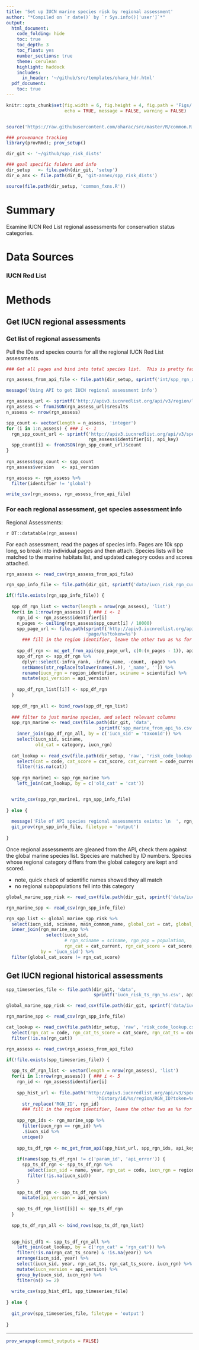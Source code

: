 ```yaml
---
title: 'Set up IUCN marine species risk by regional assessment'
author: "*Compiled on `r date()` by `r Sys.info()['user']`*"
output: 
  html_document:
    code_folding: hide
    toc: true
    toc_depth: 3
    toc_float: yes
    number_sections: true
    theme: cerulean
    highlight: haddock
    includes: 
      in_header: '~/github/src/templates/ohara_hdr.html'
  pdf_document:
    toc: true
---
```


``` r

knitr::opts_chunk$set(fig.width = 6, fig.height = 4, fig.path = 'Figs/',
                      echo = TRUE, message = FALSE, warning = FALSE)


source('https://raw.githubusercontent.com/oharac/src/master/R/common.R')

### provenance tracking
library(provRmd); prov_setup()

dir_git <- '~/github/spp_risk_dists'

### goal specific folders and info
dir_setup   <- file.path(dir_git, 'setup')
dir_o_anx <- file.path(dir_O, 'git-annex/spp_risk_dists')

source(file.path(dir_setup, 'common_fxns.R'))

```

# Summary

Examine IUCN Red List regional assessments for conservation status categories.

# Data Sources

### IUCN Red List

# Methods

## Get IUCN regional assessments

### Get list of regional assessments

Pull the IDs and species counts for all the regional IUCN Red List assessments.

``` r
### Get all pages and bind into total species list.  This is pretty fast.

rgn_assess_from_api_file <- file.path(dir_setup, sprintf('int/spp_rgn_assess_%s.csv', api_version))

message('Using API to get IUCN regional assessment info')

rgn_assess_url <- sprintf('http://apiv3.iucnredlist.org/api/v3/region/list?token=%s', api_key)
rgn_assess <- fromJSON(rgn_assess_url)$results
n_assess <- nrow(rgn_assess)

spp_count <- vector(length = n_assess, 'integer')
for (i in 1:n_assess) { ### i <- 1
  rgn_spp_count_url <- sprintf('http://apiv3.iucnredlist.org/api/v3/speciescount/region/%s?token=%s',
                               rgn_assess$identifier[i], api_key)
  spp_count[i] <- fromJSON(rgn_spp_count_url)$count
}
  
rgn_assess$spp_count <- spp_count
rgn_assess$version   <- api_version

rgn_assess <- rgn_assess %>%
  filter(identifier != 'global')

write_csv(rgn_assess, rgn_assess_from_api_file)

```
  
### For each regional assessment, get species assessment info

Regional Assessments:

`r DT::datatable(rgn_assess)`
  
For each assessment, read the pages of species info.  Pages are 10k spp long, so break into individual pages and then attach.  Species lists will be matched to the marine habitats list, and updated category codes and scores attached.

``` r

rgn_assess <- read_csv(rgn_assess_from_api_file)

rgn_spp_info_file <- file.path(dir_git, sprintf('data/iucn_risk_rgn_current_%s.csv', api_version))

if(!file.exists(rgn_spp_info_file)) {
  
  spp_df_rgn_list <- vector(length = nrow(rgn_assess), 'list')
  for(i in 1:nrow(rgn_assess)) { ### i <- 1
    rgn_id <- rgn_assess$identifier[i]
    n_pages <- ceiling(rgn_assess$spp_count[i] / 10000)
    spp_page_url <- file.path(sprintf('http://apiv3.iucnredlist.org/api/v3/species/region/%s', rgn_id),
                              'page/%s?token=%s')
      ### fill in the region identifier, leave the other two as %s for mc_get_from_api
    
    spp_df_rgn <- mc_get_from_api(spp_page_url, c(0:(n_pages - 1)), api_key, delay = 1)
    spp_df_rgn <- spp_df_rgn %>%
      dplyr::select(-infra_rank, -infra_name, -count, -page) %>%
      setNames(str_replace(tolower(names(.)), '_name', '')) %>%
      rename(iucn_rgn = region_identifier, sciname = scientific) %>%
      mutate(api_version = api_version)
    
    spp_df_rgn_list[[i]] <- spp_df_rgn
  }
  
  spp_df_rgn_all <- bind_rows(spp_df_rgn_list)
  
  ### filter to just marine species, and select relevant columns
  spp_rgn_marine <- read_csv(file.path(dir_git, 'data',
                                   sprintf('spp_marine_from_api_%s.csv', api_version))) %>%
    inner_join(spp_df_rgn_all, by = c('iucn_sid' = 'taxonid')) %>%
    select(iucn_sid, sciname,
           old_cat = category, iucn_rgn)
  
  cat_lookup <- read_csv(file.path(dir_setup, 'raw', 'risk_code_lookup.csv')) %>%
    select(cat = code, cat_score = cat_score, cat_current = code_current) %>%
    filter(!is.na(cat))
  
  spp_rgn_marine1 <- spp_rgn_marine %>%
    left_join(cat_lookup, by = c('old_cat' = 'cat'))


  write_csv(spp_rgn_marine1, rgn_spp_info_file)
  
} else {
  
  message('File of API species regional assessments exists: \n  ', rgn_spp_info_file)
  git_prov(rgn_spp_info_file, filetype = 'output')
  
}

```

Once regional assessments are gleaned from the API, check them against the global marine species list.  Species are matched by ID numbers.  Species whose regional category differs from the global category are kept and scored.

* note, quick check of scientific names showed they all match
* no regional subpopulations fell into this category

``` r

global_marine_spp_risk <- read_csv(file.path(dir_git, sprintf('data/iucn_risk_current_%s.csv', api_version)))

rgn_marine_spp <- read_csv(rgn_spp_info_file)

rgn_spp_list <- global_marine_spp_risk %>%
  select(iucn_sid, sciname, main_common_name, global_cat = cat, global_cat_score = cat_score) %>%
  inner_join(rgn_marine_spp %>%
               select(iucn_sid, 
                      # rgn_sciname = sciname, rgn_pop = population,
                      rgn_cat = cat_current, rgn_cat_score = cat_score, iucn_rgn),
             by = 'iucn_sid') %>%
  filter(global_cat_score != rgn_cat_score)

```

## Get IUCN regional historical assessments

``` r

spp_timeseries_file <- file.path(dir_git, 'data',
                                 sprintf('iucn_risk_ts_rgn_%s.csv', api_version))

global_marine_spp_risk <- read_csv(file.path(dir_git, sprintf('data/iucn_risk_current_%s.csv', api_version)))

rgn_marine_spp <- read_csv(rgn_spp_info_file)

cat_lookup <- read_csv(file.path(dir_setup, 'raw', 'risk_code_lookup.csv')) %>%
  select(rgn_cat = code, rgn_cat_ts_score = cat_score, rgn_cat_ts = code_current) %>%
  filter(!is.na(rgn_cat))

rgn_assess <- read_csv(rgn_assess_from_api_file)

if(!file.exists(spp_timeseries_file)) {
  
  spp_ts_df_rgn_list <- vector(length = nrow(rgn_assess), 'list')
  for(i in 1:nrow(rgn_assess)) { ### i <- 5
    rgn_id <- rgn_assess$identifier[i]
    
    spp_hist_url <- file.path('http://apiv3.iucnredlist.org/api/v3/species', 
                                  'history/id/%s/region/RGN_ID?token=%s') %>%
      str_replace('RGN_ID', rgn_id)
      ### fill in the region identifier, leave the other two as %s for mc_get_from_api
    
    spp_rgn_ids <- rgn_marine_spp %>%
      filter(iucn_rgn == rgn_id) %>%
      .$iucn_sid %>%
      unique()
    
    spp_ts_df_rgn <- mc_get_from_api(spp_hist_url, spp_rgn_ids, api_key, delay = 1)
    
    if(names(spp_ts_df_rgn) != c('param_id', 'api_error')) {
      spp_ts_df_rgn <- spp_ts_df_rgn %>%
        select(iucn_sid = name, year, rgn_cat = code, iucn_rgn = region_identifier) %>%
        filter(!is.na(iucn_sid))
    }
    
    spp_ts_df_rgn <- spp_ts_df_rgn %>%
      mutate(api_version = api_version)
    
    spp_ts_df_rgn_list[[i]] <- spp_ts_df_rgn
  }
  
  spp_ts_df_rgn_all <- bind_rows(spp_ts_df_rgn_list)

  
  spp_hist_df1 <- spp_ts_df_rgn_all %>% 
    left_join(cat_lookup, by = c('rgn_cat' = 'rgn_cat')) %>%
    filter(!is.na(rgn_cat_ts_score) & !is.na(year)) %>%
    arrange(iucn_sid, year) %>%
    select(iucn_sid, year, rgn_cat_ts, rgn_cat_ts_score, iucn_rgn) %>%
    mutate(iucn_version = api_version) %>%
    group_by(iucn_sid, iucn_rgn) %>%
    filter(n() >= 2)
  
  write_csv(spp_hist_df1, spp_timeseries_file)
  
} else {
  
  git_prov(spp_timeseries_file, filetype = 'output')
  
}

```

-----

``` r

prov_wrapup(commit_outputs = FALSE)

```

